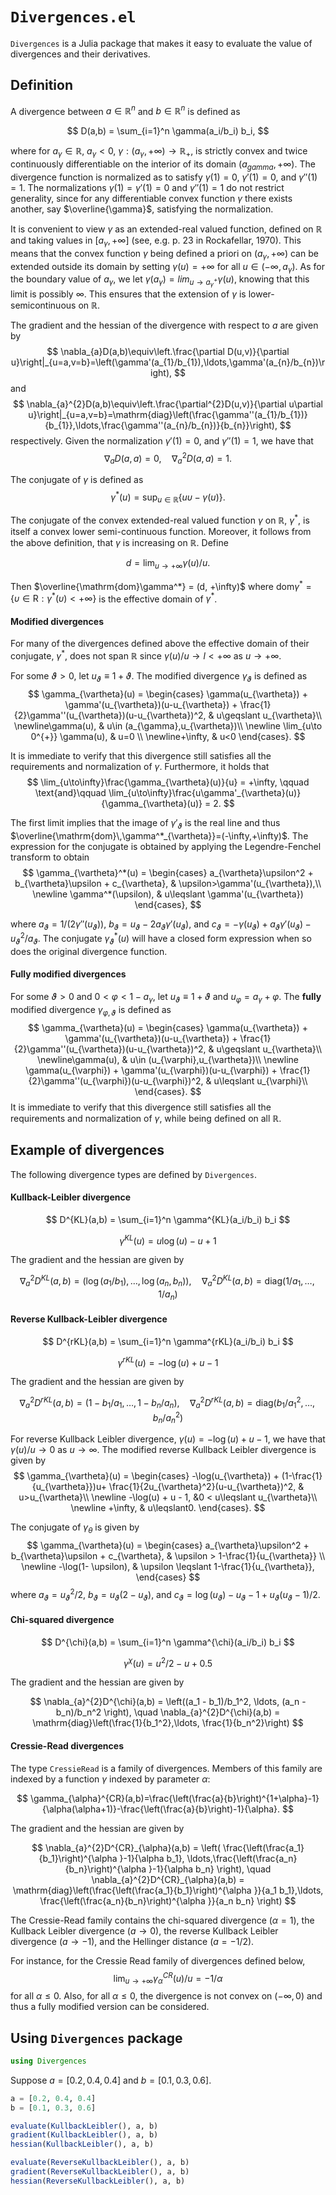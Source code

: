 # `Divergences.el`

`Divergences` is a Julia package that makes it easy to evaluate the value of divergences and their derivatives. 

## Definition

A divergence between $a\in \mathbb{R}^n$ and $b\in\mathbb{R}^n$ is defined as

$$
D(a,b) = \sum_{i=1}^n \gamma(a_i/b_i) b_i,
$$

where for $a_{\gamma}\in\mathbb{R}$, $a_{\gamma}<0$, $\gamma:(a_{\gamma},+\infty)\to\mathbb{R}_{+}$, is strictly convex and twice continuously differentiable on the interior of its domain $(a_{gamma}, +\infty)$. The divergence function is normalized as to satisfy $\gamma(1) = 0$, $\gamma'(1)=0$, and $\gamma''(1)=1$. The normalizations $\gamma(1) = \gamma'(1) = 0$ and $\gamma''(1) = 1$ do not restrict generality, since for any differentiable convex function $\gamma$ there exists another, say $\overline{\gamma}$, satisfying the normalization.

It is convenient to view $\gamma$ as an extended-real valued function, defined on $\mathbb{R}$ and taking values in $[a_{\gamma}, +\infty]$ (see, e.g. p. 23 in Rockafellar, 1970). This means that the convex function $\gamma$ being defined a priori on $(a_{\gamma}, +\infty)$ can be extended outside its domain by setting $\gamma(u) = +\infty$ for all $u \in (-\infty, a_{\gamma})$. As for the boundary value of $a_{\gamma}$, we let $\gamma(a_{\gamma}) = lim_{u\to a_{\gamma}^+} \gamma(u)$, knowing that this limit is possibly $\infty$. This ensures that the extension of $\gamma$ is lower-semicontinuous on $\mathbb{R}$.


The gradient and the hessian of the divergence with respect to $a$ are given by 
$$
\nabla_{a}D(a,b)\equiv\left.\frac{\partial D(u,v)}{\partial u}\right|_{u=a,v=b}=\left(\gamma'(a_{1}/b_{1}),\ldots,\gamma'(a_{n}/b_{n})\right),
$$
and
$$
\nabla_{a}^{2}D(a,b)\equiv\left.\frac{\partial^{2}D(u,v)}{\partial
u\partial
u}\right|_{u=a,v=b}=\mathrm{diag}\left(\frac{\gamma''(a_{1}/b_{1})}{b_{1}},\ldots,\frac{\gamma''(a_{n}/b_{n})}{b_{n}}\right),
$$
respectively. Given the normalization $\gamma'(1)=0$, and $\gamma''(1)=1$, we have that
$$
\nabla_{a}D(a,a) = 0, \quad \nabla^2_{a}D(a,a) = 1.
$$

The conjugate of $\gamma$ is defined as
$$
\gamma^*(u) = \sup_{u\in\mathbb{R}} \left\{u\upsilon - \gamma(u)\right\}.
$$

The conjugate of the convex extended-real valued function $\gamma$ on $\mathbb{R}$, $\gamma^*$, is itself a convex lower semi-continuous function. Moreover, it follows from the above definition, that $\gamma$ is increasing on $\mathbb{R}$. Define

$$
d = \lim_{u\to +\infty} \gamma(u)/u.
$$

Then  $\overline{\mathrm{dom}\gamma^*} = (d, +\infty)$ where $\mathrm{dom}\gamma^* = \{\upsilon \in \mathrm{R}: \gamma^*(\upsilon) < +\infty \}$ is the effective domain of $\gamma^*$.

#### Modified divergences

For many of the divergences defined above the effective domain of their conjugate, $\gamma^*$, does not span $\mathbb{R}$ since $\gamma(u)/u \to l < +\infty$ as $u \to +\infty$. 

For some $\vartheta>0$, let $u_{\vartheta}\equiv 1+\vartheta$. The modified divergence $\gamma_{\vartheta}$ is defined as
$$
\gamma_{\vartheta}(u) = \begin{cases}
  \gamma(u_{\vartheta}) + \gamma'(u_{\vartheta})(u-u_{\vartheta}) + \frac{1}{2}\gamma''(u_{\vartheta})(u-u_{\vartheta})^2, & u\geqslant u_{\vartheta}\\
  \newline\gamma(u), & u\in (a_{\gamma},u_{\vartheta})\\
  \newline \lim_{u\to 0^{+}} \gamma(u), & u=0 \\
  \newline+\infty, &  u<0
\end{cases}.
$$

It is immediate to verify that this divergence still satisfies all the requirements and normalization of $\gamma$. Furthermore, it holds that
$$
  \lim_{u\to\infty}\frac{\gamma_{\vartheta}(u)}{u} = +\infty,
    \qquad \text{and}\qquad
  \lim_{u\to\infty}\frac{u\gamma'_{\vartheta}(u)}{\gamma_{\vartheta}(u)} = 2.
$$

The first limit implies that the image of $\gamma'_{\vartheta}$ is the
real line and thus
$\overline{\mathrm{dom}\,\gamma^*_{\vartheta}}=(-\infty,+\infty)$. The
expression for the conjugate is obtained by applying the Legendre-Fenchel transform to obtain
$$
\gamma_{\vartheta}^*(u) =
\begin{cases}
  a_{\vartheta}\upsilon^2 + b_{\vartheta}\upsilon + c_{\vartheta}, & \upsilon>\gamma'(u_{\vartheta}),\\
  \newline \gamma^*(\upsilon), & u\leqslant \gamma'(u_{\vartheta})
\end{cases},
$$

where $a_{\vartheta} = 1/(2\gamma''(u_{\vartheta}))$,
$b_{\vartheta}=u_{\vartheta} - 2a_{\vartheta}\gamma'(u_{\vartheta})$,
and $c_{\vartheta}=-\gamma(u_{\vartheta}) +
a_{\vartheta}\gamma'(u_{\vartheta}) - u_{\vartheta}^2/a_{\vartheta}$.
The conjugate $\gamma_{\vartheta}^*(u)$ will have a closed form
expression when so does the original divergence function.

#### Fully modified divergences

For some $\vartheta>0$ and $0 < \varphi < 1-a_{\gamma}$, let $u_{\vartheta}\equiv
1+\vartheta$ and $u_{\varphi} = a_{\gamma} + \varphi$.  The **fully**
modified divergence $\gamma_{\varphi, \vartheta}$ is defined as
$$
\gamma_{\vartheta}(u) = \begin{cases}
  \gamma(u_{\vartheta}) + \gamma'(u_{\vartheta})(u-u_{\vartheta}) + \frac{1}{2}\gamma''(u_{\vartheta})(u-u_{\vartheta})^2, & u\geqslant u_{\vartheta}\\
  \newline\gamma(u), & u\in (u_{\varphi},u_{\vartheta})\\
  \newline    \gamma(u_{\varphi}) + \gamma'(u_{\varphi})(u-u_{\varphi}) + \frac{1}{2}\gamma''(u_{\varphi})(u-u_{\varphi})^2, & u\leqslant u_{\varphi}\\
\end{cases}.
$$
It is immediate to verify that this divergence still satisfies all the
requirements and normalization of $\gamma$, while being defined on all
$\mathbb{R}$. 

## Example of divergences

The following divergence types are defined by `Divergences`.

#### Kullback-Leibler divergence

$$
D^{KL}(a,b) = \sum_{i=1}^n \gamma^{KL}(a_i/b_i) b_i
$$

$$
\gamma^{KL}(u) = u\log(u) - u + 1
$$

The gradient and the hessian are given by 

$$
\nabla_{a}^{2}D^{KL}(a,b) = \left(\log(a_1/b_1),\ldots,\log(a_n,b_n)
\right), \quad \nabla_{a}^{2}D^{KL}(a,b) = \mathrm{diag}(1/a_1, \ldots, 1/a_n)
$$

#### Reverse Kullback-Leibler divergence

$$
D^{rKL}(a,b) = \sum_{i=1}^n \gamma^{rKL}(a_i/b_i) b_i
$$

$$
\gamma^{rKL}(u) = -\log(u) + u - 1
$$

The gradient and the hessian are given by 

$$
\nabla_{a}^{2}D^{rKL}(a,b) = \left(1-b_1/a_1,\ldots, 1 - b_n/a_n
\right), \quad \nabla_{a}^{2}D^{rKL}(a,b) = \mathrm{diag}(b_1/a^2_1, \ldots, b_n/a^2_n)
$$

For reverse Kullback Leibler divergence,
  $\gamma(u)=-\log(u)+u-1$, we have that $\gamma(u)/u \to 0$ as
  $u\to\infty$.  The modified reverse Kullback Leibler divergence is given by
$$
    \gamma_{\vartheta}(u) =
    \begin{cases}
      -\log(u_{\vartheta}) + (1-\frac{1}{u_{\vartheta}})u+ \frac{1}{2u_{\vartheta}^2}(u-u_{\vartheta})^2, &  u>u_{\vartheta}\\
      \newline -\log(u) + u - 1, &0 < u\leqslant u_{\vartheta}\\
      \newline +\infty, & u\leqslant0.
    \end{cases}.
$$

The conjugate of $\gamma_{\theta}$ is given by
$$
    \gamma_{\vartheta}(u) =
    \begin{cases}
      a_{\vartheta}\upsilon^2 + b_{\vartheta}\upsilon + c_{\vartheta}, & \upsilon > 1-\frac{1}{u_{\vartheta}} \\
    \newline -\log(1- \upsilon), & \upsilon \leqslant 1-\frac{1}{u_{\vartheta}},
    \end{cases}
$$
where $a_{\vartheta}=u^2_{\vartheta}/2$, $b_{\vartheta}=u_{\vartheta}(2-u_{\vartheta})$, and
$c_{\vartheta}=\log(u_{\vartheta})-u_{\vartheta}-1+u_{\vartheta}(u_{\vartheta}-1)/2$.



#### Chi-squared divergence

$$
D^{\chi}(a,b) = \sum_{i=1}^n \gamma^{\chi}(a_i/b_i) b_i
$$

$$
\gamma^{\chi}(u) = u^2/2 - u + 0.5
$$

The gradient and the hessian are given by 

$$
\nabla_{a}^{2}D^{\chi}(a,b) = \left((a_1 - b_1)/b_1^2, \ldots, (a_n - b_n)/b_n^2
\right), \quad \nabla_{a}^{2}D^{\chi}(a,b) =
\mathrm{diag}\left(\frac{1}{b_1^2},\ldots, \frac{1}{b_n^2}\right)
$$

#### Cressie-Read divergences

The type `CressieRead` is a family of divergences. Members of this
family are indexed by a function $\gamma$ indexed by parameter $\alpha$:

$$
\gamma_{\alpha}^{CR}(a,b)=\frac{\left(\frac{a}{b}\right)^{1+\alpha}-1}{\alpha(\alpha+1)}-\frac{\left(\frac{a}{b}\right)-1}{\alpha}.
$$

The gradient and the hessian are given by 

$$
\nabla_{a}^{2}D^{CR}_{\alpha}(a,b) = \left(
\frac{\left(\frac{a_1}{b_1}\right)^{\alpha }-1}{\alpha  b_1}, \ldots,\frac{\left(\frac{a_n}{b_n}\right)^{\alpha }-1}{\alpha  b_n}
\right), \quad 
\nabla_{a}^{2}D^{CR}_{\alpha}(a,b) = \mathrm{diag}\left(\frac{\left(\frac{a_1}{b_1}\right)^{\alpha }}{a_1 b_1},\ldots,
\frac{\left(\frac{a_n}{b_n}\right)^{\alpha }}{a_n b_n}
\right)
$$

The Cressie-Read family contains the chi-squared divergence ($\alpha =
1$), the Kullback Leibler divergence ($a \to 0$), the reverse
Kullback Leibler divergence ($a \to -1$), and the Hellinger distance ($a = -1/2$).

For instance, for the Cressie Read family of divergences defined below, 
$$
\lim_{u\to +\infty}\gamma^{CR}_{\alpha}(u)/u = -1/\alpha
$$
for all $\alpha\leqslant 0$. Also, for all $\alpha\leqslant 0$, the
divergence is not convex on $(-\infty, 0)$ and thus a fully modified
version can be considered. 



## Using `Divergences` package

```julia
using Divergences
```

Suppose $a = [0.2, 0.4, 0.4]$ and $b = [0.1, 0.3, 0.6]$.

```julia
a = [0.2, 0.4, 0.4]
b = [0.1, 0.3, 0.6]
```



```{julia; display=true}
evaluate(KullbackLeibler(), a, b)
gradient(KullbackLeibler(), a, b)
hessian(KullbackLeibler(), a, b)
```

```{julia; display=true}
evaluate(ReverseKullbackLeibler(), a, b)
gradient(ReverseKullbackLeibler(), a, b)
hessian(ReverseKullbackLeibler(), a, b)
```
